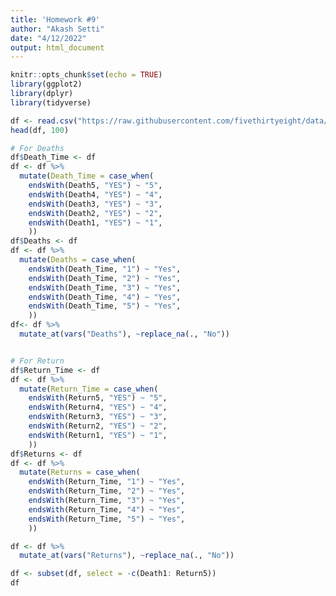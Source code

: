 ```yaml
---
title: 'Homework #9'
author: "Akash Setti"
date: "4/12/2022"
output: html_document
---
```


```r
knitr::opts_chunk$set(echo = TRUE)
library(ggplot2)
library(dplyr)
library(tidyverse)
```


```r
df <- read.csv("https://raw.githubusercontent.com/fivethirtyeight/data/master/avengers/avengers.csv", stringsAsFactors = FALSE)
head(df, 100)
```



```r
# For Deaths
df$Death_Time <- df
df <- df %>%
  mutate(Death_Time = case_when(
    endsWith(Death5, "YES") ~ "5",
    endsWith(Death4, "YES") ~ "4",
    endsWith(Death3, "YES") ~ "3",
    endsWith(Death2, "YES") ~ "2",
    endsWith(Death1, "YES") ~ "1",
    ))
df$Deaths <- df
df <- df %>%
  mutate(Deaths = case_when(
    endsWith(Death_Time, "1") ~ "Yes",
    endsWith(Death_Time, "2") ~ "Yes",
    endsWith(Death_Time, "3") ~ "Yes",
    endsWith(Death_Time, "4") ~ "Yes",
    endsWith(Death_Time, "5") ~ "Yes",
    ))
df<- df %>%
  mutate_at(vars("Deaths"), ~replace_na(., "No"))


# For Return 
df$Return_Time <- df
df <- df %>%
  mutate(Return_Time = case_when(
    endsWith(Return5, "YES") ~ "5",
    endsWith(Return4, "YES") ~ "4",
    endsWith(Return3, "YES") ~ "3",
    endsWith(Return2, "YES") ~ "2",
    endsWith(Return1, "YES") ~ "1",
    ))
df$Returns <- df
df <- df %>%
  mutate(Returns = case_when(
    endsWith(Return_Time, "1") ~ "Yes",
    endsWith(Return_Time, "2") ~ "Yes",
    endsWith(Return_Time, "3") ~ "Yes",
    endsWith(Return_Time, "4") ~ "Yes",
    endsWith(Return_Time, "5") ~ "Yes",
    ))

df <- df %>%
  mutate_at(vars("Returns"), ~replace_na(., "No"))

df <- subset(df, select = -c(Death1: Return5))
df
```